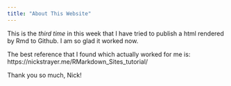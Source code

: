 ```yaml
---
title: "About This Website"
---
```


This is the _third time_ in this week that I have tried to publish a html rendered by
Rmd to Github. I am so glad it worked now.

The best reference that I found which actually worked for me is:
https://nickstrayer.me/RMarkdown_Sites_tutorial/

Thank you so much, Nick!
